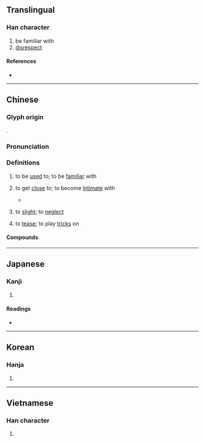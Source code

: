 {{character info}}
==Translingual==

===Han character===
{{Han char|rn=94|rad=犬|as=05|sn=8|four=46250|canj=KHWL|ids=⿰犭甲}}

# be familiar with
# [[disrespect]]

====References====
* {{Han ref|kx=0708.250|dkj=20329|dj=1121.090|hdz=21339.100|uh=72CE|ud=29390|bh=AAAD|bd=43693}}

----

==Chinese==
{{zh-forms}}

===Glyph origin===
{{Han etym}}
{{Han compound|犬|甲|c1=s|c2=p|t1=dog|ls=psc}}.

===Pronunciation===
{{zh-pron
|m=xiá
|c=haap6
|mc=y
|oc=y
|cat=
}}

===Definitions===
{{zh-hanzi}}

# {{lb|zh|literary}} to be [[used]] to; to be [[familiar]] with
# {{lb|zh|literary}} to get [[close]] to; to become [[intimate]] with
#* {{zh-x|賢者 狎 而 敬 之，畏 而 愛 之。||ref=Liji}}
# {{lb|zh|literary}} to [[slight]]; to [[neglect]]
# {{lb|zh|literary}} to [[tease]]; to play [[trick]]s on

====Compounds====
{{zh-der|狎客|狎侮|狎褻|狎語|相狎|狎昵|狎邪|狎遊|狎翫|狎玩|狎暱|狎信|狎弄}}

----

==Japanese==

===Kanji===
{{ja-kanji|grade=|rs=犬05}}

# {{rfdef|ja|sort=犬05}}

====Readings====
* {{ja-readings
|goon=ぎょう<げふ
|kanon=こう<かふ
|kun=あなど-る, な-れる
}}

----

==Korean==

===Hanja===
{{ko-hanja|hangeul=압|eumhun=|rv=ap|mr=ap|y=ap}}

# {{rfdef|ko|sort=犬05}}

----

==Vietnamese==

===Han character===
{{vi-readings|reading=hiệp, hạp|rs=犬05}}

# {{rfdef|vi|sort=犬05}}